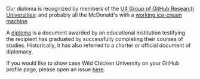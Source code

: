 Our diploma is recognized by members of the [U4 Group of GitHub Research Universities](https://github.com/U4Group); 
and probably all the McDonald's with a [working ice-cream machine](https://mcbroken.com/).

A [diploma](https://en.wikipedia.org/wiki/Diploma) is a document awarded by an educational institution
testifying the recipient has graduated by successfully completing their courses of studies. 
Historically, it has also referred to a charter or official document of diplomacy. 

If you would like to show case Wild Chicken University on your GitHub profile page, please open an issue [here](https://github.com/WildChickenUniversity/WildChickenUniversity/issues/new).